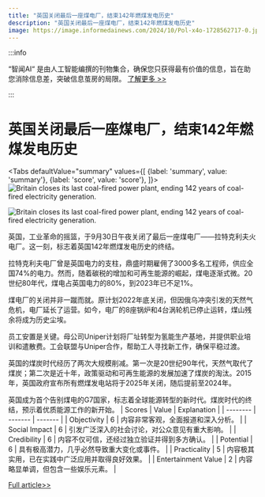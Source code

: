 ```yaml
---
title: "英国关闭最后一座煤电厂，结束142年燃煤发电历史"
description: "英国关闭最后一座煤电厂，结束142年燃煤发电历史"
image: https://image.informedainews.com/2024/10/Pol-x4o-1728562717-0.jpg
---
```



:::info

“智闻AI“ 是由人工智能编撰的刊物集合，确保您只获得最有价值的信息，旨在助您消除信息差，突破信息茧房的局限。  [了解更多 >>](/)

:::

# 英国关闭最后一座煤电厂，结束142年燃煤发电历史


<Tabs
	defaultValue="summary"
	values={[
	{label: 'summary', value: 'summary'},
	{label: 'score', value: 'score'},
]}>
<TabItem value="summary">
<img
  src="https://image.informedainews.com/2024/10/Pol-x4o-1728562717-0.jpg"
  alt="Britain closes its last coal-fired power plant, ending 142 years of coal-fired electricity generation."
/>

<img
  src="https://image.informedainews.com/2024/10/Pol-Mjy-1728562717-1.jpg"
  alt="Britain closes its last coal-fired power plant, ending 142 years of coal-fired electricity generation."
/>



英国，工业革命的摇篮，于9月30日午夜关闭了最后一座煤电厂——拉特克利夫火电厂。这一刻，标志着英国142年燃煤发电历史的终结。

拉特克利夫电厂曾是英国电力的支柱，鼎盛时期雇佣了3000多名工程师，供应全国74%的电力。然而，随着碳税的增加和可再生能源的崛起，煤电逐渐式微。20世纪80年代，煤电占英国电力的80%，到2023年已不足1%。

煤电厂的关闭并非一蹴而就。原计划2022年底关闭，但因俄乌冲突引发的天然气危机，电厂延长了运营。如今，电厂的8座锅炉和4台涡轮机已停止运转，煤山残余将成为历史尘埃。

员工安置是关键。母公司Uniper计划将厂址转型为氢能生产基地，并提供职业培训和遣散费。工会联盟与Uniper合作，帮助工人寻找新工作，确保平稳过渡。

英国的煤炭时代经历了两次大规模削减。第一次是20世纪90年代，天然气取代了煤炭；第二次是近十年，政策驱动和可再生能源的发展加速了煤炭的淘汰。2015年，英国政府宣布所有燃煤发电站将于2025年关闭，随后提前至2024年。

英国成为首个告别煤电的G7国家，标志着全球能源转型的新时代。煤炭时代的终结，预示着优质能源工作的新开始。
</TabItem>
<TabItem value="score">
	| Scores     | Value   | Explanation |
	| -------- | ------- | ------- |
	| Objectivity  | 6    | 内容非常客观，全面报道和深入分析。    |
	| Social Impact | 6     | 引发广泛深入的社会讨论，对公众意见有重大影响。    |
	| Credibility    | 6    | 内容不仅可信，还经过独立验证并得到多方确认。    |
	| Potential    | 6    | 具有极高潜力，几乎必然导致重大变化或事件。    |
	| Practicality    | 5    | 内容极其实用，已在实践中广泛应用并取得良好效果。    |
	| Entertainment Value    | 2    | 内容略显单调，但包含一些娱乐元素。    |
</TabItem>
</Tabs>

[Full article>>](https://www.thepaper.cn/newsDetail_forward_28973671)
